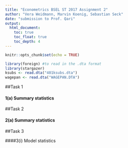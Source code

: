 ```yaml
---
title: "Econometrics BSEL ST 2017 Assignment 2"
author: "Vera Weidmann, Marvin Koenig, Sebastian Seck"
date: "submission to Prof. Qari"
output:
  html_document:
    toc: true
    toc_float: true
    toc_depth: 4
---
```


```r
knitr::opts_chunk$set(echo = TRUE)
```

```r
library(foreign) #to read in the .dta format
library(stargazer)
ksubs <- read.dta("401ksubs.dta")
wagepan <- read.dta("WAGEPAN.DTA")
```

##Task 1

#### 1(a) Summary statistics

##Task 2

#### 2(a) Summary statistics

##Task 3

####3(i) Model statistics

